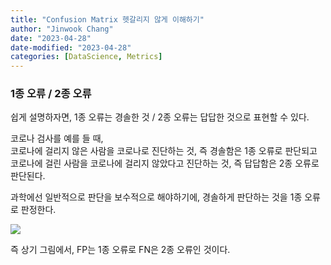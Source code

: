 ```yaml
---
title: "Confusion Matrix 헷갈리지 않게 이해하기"
author: "Jinwook Chang"
date: "2023-04-28"
date-modified: "2023-04-28"
categories: [DataScience, Metrics]
---
```


### 1종 오류 / 2종 오류

쉽게 설명하자면, 1종 오류는 경솔한 것 / 2종 오류는 답답한 것으로 표현할 수 있다.

코로나 검사를 예를 들 때,  
코로나에 걸리지 않은 사람을 코로나로 진단하는 것, 즉 경솔함은 1종 오류로 판단되고  
코로나에 걸린 사람을 코로나에 걸리지 않았다고 진단하는 것, 즉 답답함은 2종 오류로 판단된다.

과학에선 일반적으로 판단을 보수적으로 해야하기에, 경솔하게 판단하는 것을 1종 오류로 판정한다.


![](front.png)

즉 상기 그림에서, FP는 1종 오류로 FN은 2종 오류인 것이다.
